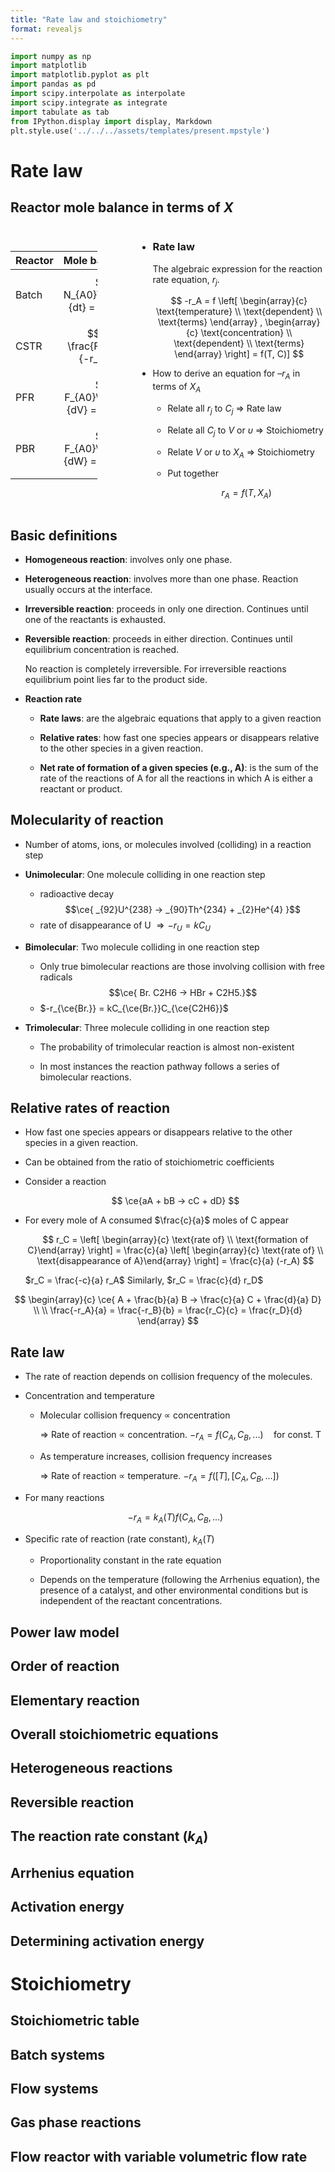 ```yaml
---
title: "Rate law and stoichiometry"
format: revealjs
---
```


```python
import numpy as np
import matplotlib
import matplotlib.pyplot as plt
import pandas as pd
import scipy.interpolate as interpolate
import scipy.integrate as integrate
import tabulate as tab
from IPython.display import display, Markdown
plt.style.use('../../../assets/templates/present.mpstyle')
```

# Rate law

## Reactor mole balance in terms of $X$


:::: {.columns}
::: {.column width="30%"}

:::{style="margin-bottom: 40px;"}
:::

:::{.extrapad}

| Reactor | Mole balance |
|:--------|:------------------|
| Batch | $$ N_{A0}\frac{dX}{dt} = r_AV $$|
| CSTR | $$V = \frac{F_{A0}X}{-r_A} $$  |
| PFR | $$ F_{A0}\frac{dX}{dV} = -r_A $$|
| PBR | $$ F_{A0}\frac{dX}{dW} = -r'_A $$|
|||

:::

:::

::: {.column width="5%"}
:::

::: {.column width="65%"}

:::{.incremental}

* ### Rate law

  The algebraic expression for the reaction rate equation, $r_j$.

  :::{.smaller}
  $$
  -r_A = f \left[ \begin{array}{c} \text{temperature} \\ \text{dependent} \\ \text{terms} \end{array} , 
                \begin{array}{c} \text{concentration} \\ \text{dependent} \\ \text{terms} \end{array} 
         \right]
     = f(T, C)]
  $$
  :::

* How to derive an equation for $–r_A$ in terms of $X_A$

  - Relate all $r_j$ to $C_j$ [$\Rightarrow$ Rate law]{.magenta}

  - Relate all $C_j$ to $V$ or $\upsilon$ [$\Rightarrow$ Stoichiometry]{.magenta}

  - Relate $V$ or $\upsilon$ to $X_A$ [$\Rightarrow$ Stoichiometry]{.magenta}

  - Put together

    :::{.highlight}
    $$
    r_A = f(T, X_A)
    $$
    :::

:::
:::

::::

## Basic definitions

:::{.incremental}

* **Homogeneous reaction**: involves only one phase.

* **Heterogeneous reaction**: involves more than one phase. Reaction usually
  occurs at the interface.

* **Irreversible reaction**: proceeds in only one direction. Continues until
  one of the reactants is exhausted.

* **Reversible reaction**: proceeds in either direction. Continues until
  equilibrium concentration is reached.

  :::{.callout-note appearance="simple"}

  No reaction is completely irreversible. For irreversible reactions
  equilibrium point lies far to the product side. 

  :::

* **Reaction rate**
  - **Rate laws**: are the algebraic equations that apply to a given reaction

  - **Relative rates**: how fast one species appears or disappears relative to
    the other species in a given reaction.

  - **Net rate of formation of a given species (e.g., A)**: is the sum of the
    rate of the reactions of A for all the reactions in which A is either a
    reactant or product.  

:::


##  Molecularity of reaction

:::{.incremental}

* Number of atoms, ions, or molecules involved (colliding) in a reaction step

* **Unimolecular**: One molecule colliding in one reaction step 

  - radioactive decay
    $$\ce{ _{92}U^{238} -> _{90}Th^{234} + _{2}He^{4} }$$
  - rate of disappearance of U $\Rightarrow -r_U = kC_U$

* **Bimolecular**: Two molecule colliding in one reaction step 

  - Only true bimolecular reactions are those involving collision with free
    radicals 
    $$\ce{ Br. C2H6 -> HBr + C2H5.}$$
  - $-r_{\ce{Br.}} = kC_{\ce{Br.}}C_{\ce{C2H6}}$

* **Trimolecular**: Three molecule colliding in one reaction step 

  - The probability of trimolecular reaction is almost non-existent

  - In most instances the reaction pathway follows a series of bimolecular
    reactions.

:::

## Relative rates of reaction

:::{.incremental}
* How fast one species appears or disappears relative to the other species in a
  given reaction.

* Can be obtained from the ratio of stoichiometric coefficients

* Consider a reaction

  $$ \ce{aA + bB -> cC + dD} $$

* For every mole of A consumed $\frac{c}{a}$ moles of C appear

  :::{.smaller}
  $$
  r_C = \left[ \begin{array}{c} \text{rate of} \\ \text{formation of C}\end{array} \right] 
      = \frac{c}{a} \left[ \begin{array}{c} \text{rate of} \\ \text{disappearance of A}\end{array} \right]
      = \frac{c}{a} (-r_A)
  $$
  :::
 
  $r_C = \frac{-c}{a} r_A$ Similarly, $r_C = \frac{c}{d} r_D$

:::

:::{.fragment .highlight}

$$
\begin{array}{c} \ce{ A + \frac{b}{a} B -> \frac{c}{a} C + \frac{d}{a} D} \\
\\
\frac{-r_A}{a} = \frac{-r_B}{b} = \frac{r_C}{c} = \frac{r_D}{d} \end{array}
$$
 
:::

## Rate law

* The rate of reaction depends on collision frequency of the molecules. 

* Concentration and temperature

  - Molecular collision frequency $\propto$ concentration

    $\Rightarrow$ Rate of reaction $\propto$ concentration. $-r_A = f(C_A, C_B, ...) \quad \text{for const. T}$

  - As temperature increases, collision frequency increases

    $\Rightarrow$ Rate of reaction $\propto$ temperature.  $-r_A = f([T],[C_A, C_B, ...])$

* For many reactions

  $$
  -r_A = k_A(T) f(C_A, C_B, ...)
  $$

* [Specific rate of reaction (rate constant), $k_A(T)$]{.highlight}

  - Proportionality constant in the rate equation

  - Depends on the temperature (following the Arrhenius equation), the presence
    of a catalyst, and other environmental conditions but is independent of the
    reactant concentrations.


## Power law model

## Order of reaction

## Elementary reaction

## Overall stoichiometric equations

## Heterogeneous reactions

## Reversible reaction

## The reaction rate constant ($k_A$)

## Arrhenius equation

## Activation energy

## Determining activation energy

# Stoichiometry

## Stoichiometric table

## Batch systems

## Flow systems

## Gas phase reactions

## Flow reactor with variable volumetric flow rate

